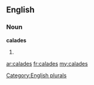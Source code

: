 ==English==

===Noun===
'''calades'''

# {{plural of|[[calade]]}}

[[Category:English plurals]]

[[ar:calades]]
[[fr:calades]]
[[my:calades]]